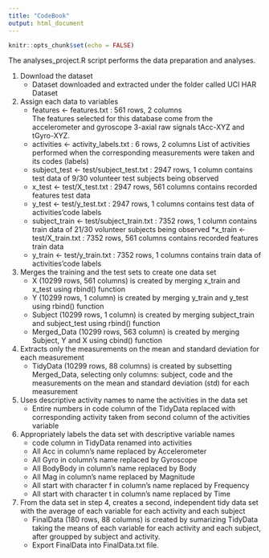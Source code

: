 ```yaml
---
title: "CodeBook"
output: html_document
---
```


```r
knitr::opts_chunk$set(echo = FALSE)
```

The analyses_project.R script performs the data preparation and analyses.

1. Download the dataset  
   * Dataset downloaded and extracted under the folder called UCI HAR Dataset

2. Assign each data to variables  
   * features <- features.txt : 561 rows, 2 columns  
     The features selected for this database come from the accelerometer and gyroscope 3-axial raw signals tAcc-XYZ and        tGyro-XYZ.  
   * activities <- activity_labels.txt : 6 rows, 2 columns
     List of activities performed when the corresponding measurements were taken and its codes (labels)
   * subject_test <- test/subject_test.txt : 2947 rows, 1 column
     contains test data of 9/30 volunteer test subjects being observed
   * x_test <- test/X_test.txt : 2947 rows, 561 columns
     contains recorded features test data
   * y_test <- test/y_test.txt : 2947 rows, 1 columns
     contains test data of activities’code labels
   * subject_train <- test/subject_train.txt : 7352 rows, 1 column
     contains train data of 21/30 volunteer subjects being observed
   *x_train <- test/X_train.txt : 7352 rows, 561 columns
    contains recorded features train data
   * y_train <- test/y_train.txt : 7352 rows, 1 columns
     contains train data of activities’code labels

3. Merges the training and the test sets to create one data set
   * X (10299 rows, 561 columns) is created by merging x_train and x_test using rbind() function
   * Y (10299 rows, 1 column) is created by merging y_train and y_test using rbind() function
   * Subject (10299 rows, 1 column) is created by merging subject_train and subject_test using rbind() function
   * Merged_Data (10299 rows, 563 column) is created by merging Subject, Y and X using cbind() function

4. Extracts only the measurements on the mean and standard deviation for each measurement
   * TidyData (10299 rows, 88 columns) is created by subsetting Merged_Data, selecting only columns: subject, code and the      measurements on the mean and standard deviation (std) for each measurement

5. Uses descriptive activity names to name the activities in the data set
   * Entire numbers in code column of the TidyData replaced with corresponding activity taken from second column of the        activities variable

6. Appropriately labels the data set with descriptive variable names
   * code column in TidyData renamed into activities
   * All Acc in column’s name replaced by Accelerometer
   * All Gyro in column’s name replaced by Gyroscope
   * All BodyBody in column’s name replaced by Body
   * All Mag in column’s name replaced by Magnitude
   * All start with character f in column’s name replaced by Frequency
   * All start with character t in column’s name replaced by Time

7. From the data set in step 4, creates a second, independent tidy data set with the average of each variable for each       activity and each subject
   * FinalData (180 rows, 88 columns) is created by sumarizing TidyData taking the means of each variable for each             activity and each subject, after groupped by subject and activity.
   * Export FinalData into FinalData.txt file. 